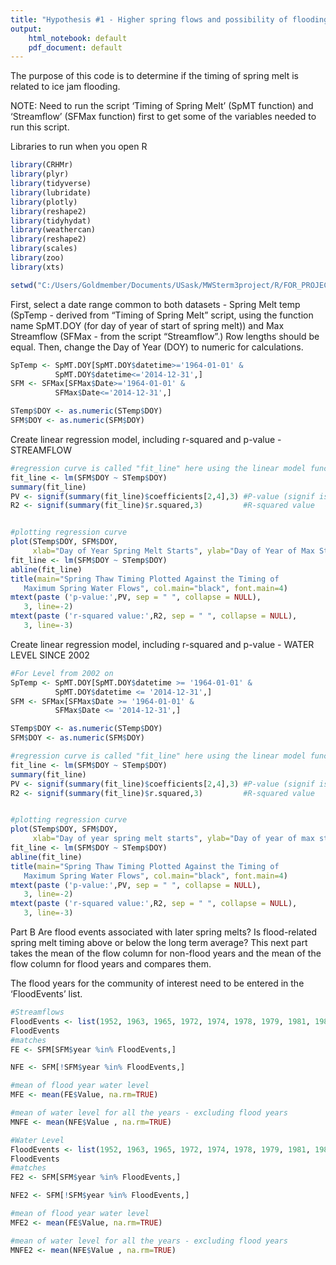 ---
title: "Hypothesis #1 - Higher spring flows and possibility of flooding exists when: Spring Melt occurs late"
output:
    html_notebook: default
    pdf_document: default
---

The purpose of this code is to determine if the timing of spring melt is related to ice jam flooding.

NOTE: Need to run the script 'Timing of Spring Melt' (SpMT function) and 'Streamflow' (SFMax function) first to get some of the variables needed to run this script.

Libraries to run when you open R
```{r}
library(CRHMr)
library(plyr)
library(tidyverse)
library(lubridate)
library(plotly)
library(reshape2)
library(tidyhydat)
library(weathercan)
library(reshape2)
library(scales)
library(zoo)
library(xts)

setwd("C:/Users/Goldmember/Documents/USask/MWSterm3project/R/FOR_PROJECT")
```

First, select a date range common to both datasets - Spring Melt temp (SpTemp - derived from "Timing of Spring Melt" script, using the function name SpMT.DOY (for day of year of start of spring melt)) and Max Streamflow (SFMax - from the script "Streamflow".) Row lengths should be equal. Then, change the Day of Year (DOY) to numeric for calculations.
```{r}

SpTemp <- SpMT.DOY[SpMT.DOY$datetime>='1964-01-01' &
          SpMT.DOY$datetime<='2014-12-31',]
SFM <- SFMax[SFMax$Date>='1964-01-01' &
          SFMax$Date<='2014-12-31',]

STemp$DOY <- as.numeric(STemp$DOY)
SFM$DOY <- as.numeric(SFM$DOY)
```

Create linear regression model, including r-squared and p-value - STREAMFLOW
```{r}
#regression curve is called "fit_line" here using the linear model function
fit_line <- lm(SFM$DOY ~ STemp$DOY)
summary(fit_line)
PV <- signif(summary(fit_line)$coefficients[2,4],3) #P-value (signif is significant digits)
R2 <- signif(summary(fit_line)$r.squared,3)         #R-squared value


#plotting regression curve
plot(STemp$DOY, SFM$DOY,
     xlab="Day of Year Spring Melt Starts", ylab="Day of Year of Max Streamflow")
fit_line <- lm(SFM$DOY ~ STemp$DOY)
abline(fit_line)
title(main="Spring Thaw Timing Plotted Against the Timing of 
   Maximum Spring Water Flows", col.main="black", font.main=4)
mtext(paste ('p-value:',PV, sep = " ", collapse = NULL),
   3, line=-2)
mtext(paste ('r-squared value:',R2, sep = " ", collapse = NULL),
   3, line=-3)


```

Create linear regression model, including r-squared and p-value - WATER LEVEL SINCE 2002
```{r}
#For Level from 2002 on
SpTemp <- SpMT.DOY[SpMT.DOY$datetime >= '1964-01-01' &
          SpMT.DOY$datetime <= '2014-12-31',]
SFM <- SFMax[SFMax$Date >= '1964-01-01' &
          SFMax$Date <= '2014-12-31',]

STemp$DOY <- as.numeric(STemp$DOY)
SFM$DOY <- as.numeric(SFM$DOY)

#regression curve is called "fit_line" here using the linear model function
fit_line <- lm(SFM$DOY ~ STemp$DOY)
summary(fit_line)
PV <- signif(summary(fit_line)$coefficients[2,4],3) #P-value (signif is significant digits)
R2 <- signif(summary(fit_line)$r.squared,3)         #R-squared value


#plotting regression curve
plot(STemp$DOY, SFM$DOY,
     xlab="Day of year spring melt starts", ylab="Day of year of max streamflow")
fit_line <- lm(SFM$DOY ~ STemp$DOY)
abline(fit_line)
title(main="Spring Thaw Timing Plotted Against the Timing of 
   Maximum Spring Water Flows", col.main="black", font.main=4)
mtext(paste ('p-value:',PV, sep = " ", collapse = NULL),
   3, line=-2)
mtext(paste ('r-squared value:',R2, sep = " ", collapse = NULL),
   3, line=-3)
```


Part B
Are flood events associated with later spring melts? Is flood-related spring melt timing above or below the long term average?  This next part takes the mean of the flow column for non-flood years and the mean of the flow column for flood years and compares them.  

The flood years for the community of interest need to be entered in the 'FloodEvents' list.
```{r}
#Streamflows
FloodEvents <- list(1952, 1963, 1965, 1972, 1974, 1978, 1979, 1981, 1982, 1985, 1986, 1989, 1992, 1994, 1997, 2001, 2003, 2005, 2006, 2007, 2008, 2009, 2010)
FloodEvents
#matches 
FE <- SFM[SFM$year %in% FloodEvents,]

NFE <- SFM[!SFM$year %in% FloodEvents,]

#mean of flood year water level
MFE <- mean(FE$Value, na.rm=TRUE)

#mean of water level for all the years - excluding flood years
MNFE <- mean(NFE$Value , na.rm=TRUE)
```

```{r}
#Water Level
FloodEvents <- list(1952, 1963, 1965, 1972, 1974, 1978, 1979, 1981, 1982, 1985, 1986, 1989, 1992, 1994, 1997, 2001, 2003, 2005, 2006, 2007, 2008, 2009, 2010)
FloodEvents
#matches 
FE2 <- SFM[SFM$year %in% FloodEvents,]

NFE2 <- SFM[!SFM$year %in% FloodEvents,]

#mean of flood year water level
MFE2 <- mean(FE$Value, na.rm=TRUE)

#mean of water level for all the years - excluding flood years
MNFE2 <- mean(NFE$Value , na.rm=TRUE)
```


